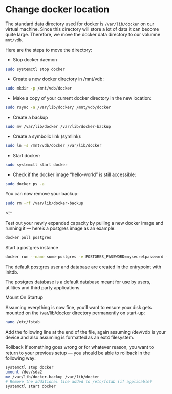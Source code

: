 # Change docker location

The standard data directory used for docker is `/var/lib/docker` on our virtual machine. Since this directory will store a lot of data it can become quite large. Therefore, we move the docker data directory to our volumne `mnt/vdb`.

Here are the steps to move the directory:

- Stop docker daemon

```bash
sudo systemctl stop docker

```

- Create a new docker directory in /mnt/vdb:

```bash
sudo mkdir -p /mnt/vdb/docker

```

- Make a copy of your current docker directory in the new location:

```bash
sudo rsync -a /var/lib/docker/ /mnt/vdb/docker

```

- Create a backup

```bash
sudo mv /var/lib/docker /var/lib/docker-backup
```

- Create a symbolic link (symlink):


```bash
sudo ln -s /mnt/vdb/docker /var/lib/docker
```

- Start docker:

```bash
sudo systemctl start docker
```

- Check if the docker image "hello-world" is still accessible:

```bash
sudo docker ps -a
```

You can now remove your backup:


```bash
sudo rm -rf /var/lib/docker-backup

```



<!--


Test out your newly expanded capacity by pulling a new docker image and running it — here’s a postgres image as an example:


```bash
docker pull postgres
```

Start a postgres instance


```bash
docker run --name some-postgres -e POSTGRES_PASSWORD=mysecretpassword -d postgres
```

The default postgres user and database are created in the entrypoint with initdb.

The postgres database is a default database meant for use by users, utilities and third party applications.


Mount On Startup

Assuming everything is now fine, you’ll want to ensure your disk gets mounted on the /var/lib/docker directory permanently on start-up:


```bash
nano /etc/fstab
```

Add the following line at the end of the file, again assuming /dev/vdb is your device and also assuming is formatted as an ext4 filesystem.



Rollback
If something goes wrong or for whatever reason, you want to return to your previous setup — you should be able to rollback in the following way:


```bash
systemctl stop docker
umount /dev/sda2
mv /var/lib/docker-backup /var/lib/docker
# Remove the additional line added to /etc/fstab (if applicable)
systemctl start docker
```
